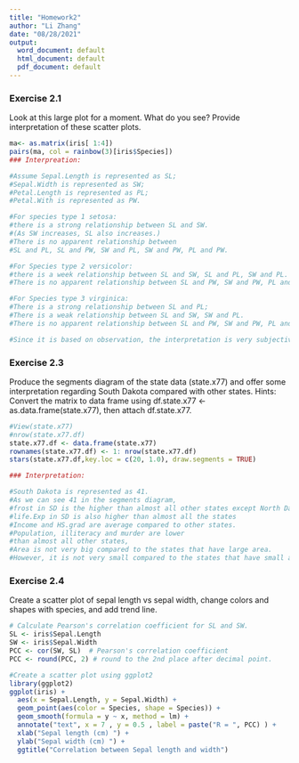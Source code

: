 ```yaml
---
title: "Homework2"
author: "Li Zhang"
date: "08/28/2021"
output:
  word_document: default
  html_document: default
  pdf_document: default
---
```




### Exercise 2.1

Look at this large plot for a moment. What do you see? Provide interpretation of these scatter plots.

```r
ma<- as.matrix(iris[ 1:4])
pairs(ma, col = rainbow(3)[iris$Species])
### Interpreation: 

#Assume Sepal.Length is represented as SL; 
#Sepal.Width is represented as SW; 
#Petal.Length is represented as PL; 
#Petal.With is represented as PW.

#For species type 1 setosa: 
#there is a strong relationship between SL and SW. 
#(As SW increases, SL also increases.) 
#There is no apparent relationship between 
#SL and PL, SL and PW, SW and PL, SW and PW, PL and PW.

#For Species type 2 versicolor: 
#there is a week relationship between SL and SW, SL and PL, SW and PL. 
#There is no apparent relationship between SL and PW, SW and PW, PL and PW. 

#For Species type 3 virginica: 
#There is a strong relationship between SL and PL;
#There is a weak relationship between SL and SW, SW and PL.
#There is no apparent relationship between SL and PW, SW and PW, PL and PW.

#Since it is based on observation, the interpretation is very subjective.

```

### Exercise 2.3

Produce the segments diagram of the state data (state.x77) and offer some interpretation regarding South Dakota compared with other states. Hints: Convert the matrix to data frame using df.state.x77 <- as.data.frame(state.x77), then attach df.state.x77.
```r

#View(state.x77)
#nrow(state.x77.df)
state.x77.df <- data.frame(state.x77)
rownames(state.x77.df) <- 1: nrow(state.x77.df)
stars(state.x77.df,key.loc = c(20, 1.0), draw.segments = TRUE)

### Interpretation:

#South Dakota is represented as 41. 
#As we can see 41 in the segments diagram,
#frost in SD is the higher than almost all other states except North Dakota. 
#life.Exp in SD is also higher than almost all the states
#Income and HS.grad are average compared to other states.
#Population, illiteracy and murder are lower 
#than almost all other states,
#Area is not very big compared to the states that have large area.
#However, it is not very small compared to the states that have small area.

```

### Exercise 2.4

Create a scatter plot of sepal length vs sepal width, change colors and shapes with species, and add trend line.

```r

# Calculate Pearson's correlation coefficient for SL and SW.
SL <- iris$Sepal.Length
SW <- iris$Sepal.Width
PCC <- cor(SW, SL)  # Pearson's correlation coefficient
PCC <- round(PCC, 2) # round to the 2nd place after decimal point.

#Create a scatter plot using ggplot2
library(ggplot2)
ggplot(iris) +
  aes(x = Sepal.Length, y = Sepal.Width) + 
  geom_point(aes(color = Species, shape = Species)) + 
  geom_smooth(formula = y ~ x, method = lm) + 
  annotate("text", x = 7 , y = 0.5 , label = paste("R = ", PCC) ) +
  xlab("Sepal length (cm) ") +
  ylab("Sepal width (cm) ") + 
  ggtitle("Correlation between Sepal length and width")





```